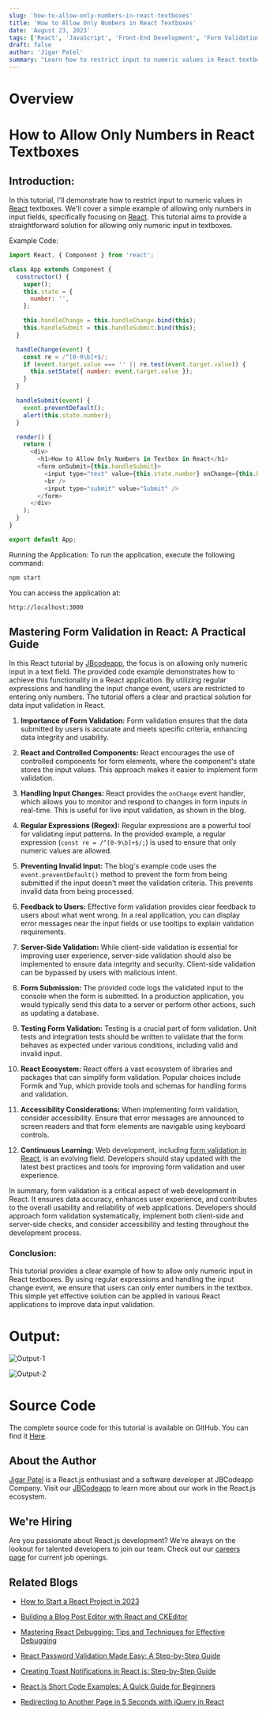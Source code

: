 ```yaml
---
slug: 'how-to-allow-only-numbers-in-react-textboxes'
title: 'How to Allow Only Numbers in React Textboxes'
date: 'August 23, 2023'
tags: ['React', 'JavaScript', 'Front-End Development', 'Form Validation']
draft: false
author: 'Jigar Patel'
summary: "Learn how to restrict input to numeric values in React textboxes. This tutorial provides a straightforward solution using regular expressions and React's onChange event handling to allow only numbers in input fields."
---
```


# Overview

<TOCInline toc={props.toc} exclude="Overview" toHeading={2} defaultimage="" />

# How to Allow Only Numbers in React Textboxes

## Introduction:

In this tutorial, I'll demonstrate how to restrict input to numeric values in [React](https://react.dev/) textboxes. We'll cover a simple example of allowing only numbers in input fields, specifically focusing on [React](https://react.dev/). This tutorial aims to provide a straightforward solution for allowing only numeric input in textboxes.

Example Code:

```javascript
import React, { Component } from 'react';

class App extends Component {
  constructor() {
    super();
    this.state = {
      number: '',
    };

    this.handleChange = this.handleChange.bind(this);
    this.handleSubmit = this.handleSubmit.bind(this);
  }

  handleChange(event) {
    const re = /^[0-9\b]+$/;
    if (event.target.value === '' || re.test(event.target.value)) {
      this.setState({ number: event.target.value });
    }
  }

  handleSubmit(event) {
    event.preventDefault();
    alert(this.state.number);
  }

  render() {
    return (
      <div>
        <h1>How to Allow Only Numbers in Textbox in React</h1>
        <form onSubmit={this.handleSubmit}>
          <input type="text" value={this.state.number} onChange={this.handleChange} />
          <br />
          <input type="submit" value="Submit" />
        </form>
      </div>
    );
  }
}

export default App;
```

Running the Application:
To run the application, execute the following command:

```bash
npm start
```

You can access the application at:

```bash
http://localhost:3000
```

## Mastering Form Validation in React: A Practical Guide

In this React tutorial by [JBcodeapp](https://jbcodeapp.com), the focus is on allowing only numeric input in a text field. The provided code example demonstrates how to achieve this functionality in a React application. By utilizing regular expressions and handling the input change event, users are restricted to entering only numbers. The tutorial offers a clear and practical solution for data input validation in React.

1. **Importance of Form Validation:**
   Form validation ensures that the data submitted by users is accurate and meets specific criteria, enhancing data integrity and usability.

2. **React and Controlled Components:**
   React encourages the use of controlled components for form elements, where the component's state stores the input values. This approach makes it easier to implement form validation.

3. **Handling Input Changes:**
   React provides the `onChange` event handler, which allows you to monitor and respond to changes in form inputs in real-time. This is useful for live input validation, as shown in the blog.

4. **Regular Expressions (Regex):**
   Regular expressions are a powerful tool for validating input patterns. In the provided example, a regular expression (`const re = /^[0-9\b]+$/;`) is used to ensure that only numeric values are allowed.

5. **Preventing Invalid Input:**
   The blog's example code uses the `event.preventDefault()` method to prevent the form from being submitted if the input doesn't meet the validation criteria. This prevents invalid data from being processed.

6. **Feedback to Users:**
   Effective form validation provides clear feedback to users about what went wrong. In a real application, you can display error messages near the input fields or use tooltips to explain validation requirements.

7. **Server-Side Validation:**
   While client-side validation is essential for improving user experience, server-side validation should also be implemented to ensure data integrity and security. Client-side validation can be bypassed by users with malicious intent.

8. **Form Submission:**
   The provided code logs the validated input to the console when the form is submitted. In a production application, you would typically send this data to a server or perform other actions, such as updating a database.

9. **Testing Form Validation:**
   Testing is a crucial part of form validation. Unit tests and integration tests should be written to validate that the form behaves as expected under various conditions, including valid and invalid input.

10. **React Ecosystem:**
    React offers a vast ecosystem of libraries and packages that can simplify form validation. Popular choices include Formik and Yup, which provide tools and schemas for handling forms and validation.

11. **Accessibility Considerations:**
    When implementing form validation, consider accessibility. Ensure that error messages are announced to screen readers and that form elements are navigable using keyboard controls.

12. **Continuous Learning:**
    Web development, including [form validation in React](/), is an evolving field. Developers should stay updated with the latest best practices and tools for improving form validation and user experience.

In summary, form validation is a critical aspect of web development in React. It ensures data accuracy, enhances user experience, and contributes to the overall usability and reliability of web applications. Developers should approach form validation systematically, implement both client-side and server-side checks, and consider accessibility and testing throughout the development process.

### Conclusion:

This tutorial provides a clear example of how to allow only numeric input in React textboxes. By using regular expressions and handling the input change event, we ensure that users can only enter numbers in the textbox. This simple yet effective solution can be applied in various React applications to improve data input validation.

# Output:

![Output-1](/static/blog/How-to-Allow-Only-Numbers-in-React-Textboxes/image.png)

![Output-2](/static/blog/How-to-Allow-Only-Numbers-in-React-Textboxes/image-1.png)

# Source Code

The complete source code for this tutorial is available on GitHub. You can find it [Here](https://github.com/jbcodeapp/Blogs/tree/main/How%20to%20Allow%20Only%20Numbers%20in%20React%20Textboxes).

## About the Author

[Jigar Patel](https://expertlaravel.com) is a React.js enthusiast and a software developer at JBCodeapp Company. Visit our [JBCodeapp](https://jbcodeapp.com) to learn more about our work in the React.js ecosystem.

## We're Hiring

Are you passionate about React.js development? We're always on the lookout for talented developers to join our team. Check out our [careers page](https://jbcodeapp.com/career) for current job openings.

## Related Blogs

- [How to Start a React Project in 2023](how-to-start-a-react-project-in-2023)

- [Building a Blog Post Editor with React and CKEditor](react-ckeditor-blog-editor)

- [Mastering React Debugging: Tips and Techniques for Effective Debugging](react-debugging-tips-and-techniques)

- [React Password Validation Made Easy: A Step-by-Step Guide](react-password-validation-step-by-step)

- [Creating Toast Notifications in React.js: Step-by-Step Guide](react-toast-notifications-step-by-step-guide)

- [React.js Short Code Examples: A Quick Guide for Beginners](reactjs-beginner-friendly-code-examples)

- [Redirecting to Another Page in 5 Seconds with jQuery in React](redirecting-another-page-5-seconds-jquery-in-react)
